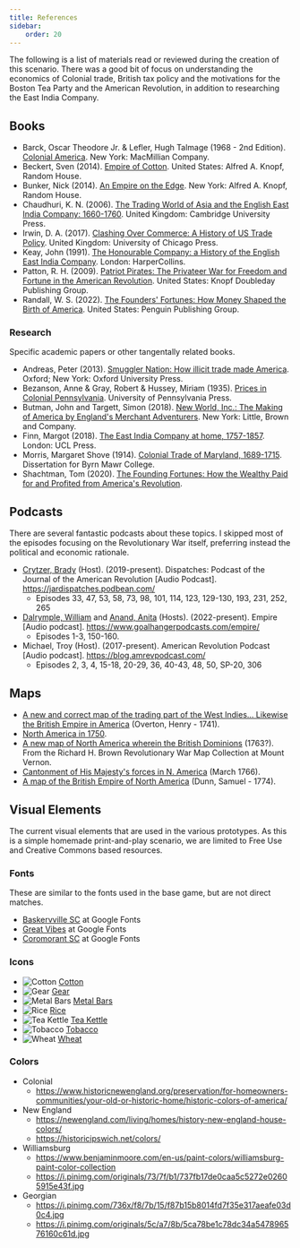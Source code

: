 ```yaml
---
title: References
sidebar:
    order: 20
---
```


The following is a list of materials read or reviewed during the creation of this scenario. There was a good bit of focus on understanding the economics of Colonial trade, British tax policy and the motivations for the Boston Tea Party and the American Revolution, in addition to researching the East India Company.

## Books

* Barck, Oscar Theodore Jr. & Lefler, Hugh Talmage (1968 - 2nd Edition). [Colonial America](https://archive.org/details/colonialamericabarcklefler). New York: MacMillian Company.
* Beckert, Sven (2014). [Empire of Cotton](https://archive.org/details/empireofcottongl0000beck). United States: Alfred A. Knopf, Random House. 
* Bunker, Nick (2014). [An Empire on the Edge](https://archive.org/details/empireonedgehowb0000nick). New York: Alfred A. Knopf, Random House. 
* Chaudhuri, K. N. (2006). [The Trading World of Asia and the English East India Company: 1660-1760](https://www.google.com/books/edition/The_Trading_World_of_Asia_and_the_Englis/9xt7Fgzq9e8C?hl=en). United Kingdom: Cambridge University Press.
* Irwin, D. A. (2017). [Clashing Over Commerce: A History of US Trade Policy](https://www.google.com/books/edition/Clashing_Over_Commerce/GEY_DwAAQBAJ?hl=en). United Kingdom: University of Chicago Press.
* Keay, John (1991). [The Honourable Company: a History of the English East India Company](https://archive.org/details/honourablecompan0000keay/). London: HarperCollins.
* Patton, R. H. (2009). [Patriot Pirates: The Privateer War for Freedom and Fortune in the American Revolution](https://www.google.com/books/edition/_/8bg_m-APQ5MC?hl=en). United States: Knopf Doubleday Publishing Group.
* Randall, W. S. (2022). [The Founders' Fortunes: How Money Shaped the Birth of America](https://www.google.com/books/edition/The_Founders_Fortunes/TKxPEAAAQBAJ?hl=en). United States: Penguin Publishing Group.

### Research

Specific academic papers or other tangentally related books.

* Andreas, Peter (2013). [Smuggler Nation: How illicit trade made America](https://archive.org/details/smugglernationho0000andr). Oxford; New York: Oxford University Press.
* Bezanson, Anne & Gray, Robert & Hussey, Miriam (1935). [Prices in Colonial Pennsylvania](https://www.google.com/books/edition/Prices_in_Colonial_Pennsylvania/j1ArEAAAQBAJ). University of Pennsylvania Press.
* Butman, John and Targett, Simon (2018). [New World, Inc.: The Making of America by England's Merchant Adventurers](https://www.amazon.com/New-World-Inc-Englands-Adventurers/dp/0316307882). New York: Little, Brown and Company.
* Finn, Margot (2018). [The East India Company at home, 1757-1857](https://archive.org/details/dli.doa.006/). London: UCL Press.
* Morris, Margaret Shove (1914). [Colonial Trade of Maryland, 1689-1715](http://catalog.hathitrust.org/Record/001122951). Dissertation for Byrn Mawr College.
* Shachtman, Tom (2020). [The Founding Fortunes: How the Wealthy Paid for and Profited from America's Revolution](https://www.amazon.com/gp/product/1250164761/ref=as_li_ss_tl).


## Podcasts

There are several fantastic podcasts about these topics. I skipped most of the episodes focusing on the Revolutionary War itself, preferring instead the political and economic rationale. 

* [Crytzer, Brady](https://allthingsliberty.com/author/brady-j-crytzer/) (Host). (2019-present). Dispatches: Podcast of the Journal of the American Revolution \[Audio Podcast\]. https://jardispatches.podbean.com/
    * Episodes 33, 47, 53, 58, 73, 98, 101, 114, 123, 129-130, 193, 231, 252, 265
* [Dalrymple, William](https://williamdalrymple.com/) and [Anand, Anita](https://anitaanand.net/) (Hosts). (2022-present). Empire \[Audio podcast\]. https://www.goalhangerpodcasts.com/empire/
    * Episodes 1-3, 150-160.
* Michael, Troy (Host). (2017-present). American Revolution Podcast \[Audio podcast\]. https://blog.amrevpodcast.com/
    * Episodes 2, 3, 4, 15-18, 20-29, 36, 40-43, 48, 50, SP-20, 306

## Maps

* [A new and correct map of the trading part of the West Indies... Likewise the British Empire in America](https://storage.googleapis.com/raremaps/img/xlarge/15234.jpg) (Overton, Henry - 1741).
* [North America in 1750](https://www.edmaps.com/html/north_america_1750.html). 
* [A new map of North America wherein the British Dominions](https://collections.leventhalmap.org/search/commonwealth:z603vt37q) (1763?). From the Richard H. Brown Revolutionary War Map Collection at Mount Vernon.
* [Cantonment of His Majesty's forces in N. America](https://www.loc.gov/resource/g3301r.ar011800/?r=-0.021,0.104,1.222,0.669,0) (March 1766).
* [A map of the British Empire of North America](https://www.loc.gov/resource/g3300.ar012800/?r=-0.325,0.694,1.528,0.792,0) (Dunn, Samuel - 1774).


## Visual Elements

The current visual elements that are used in the various prototypes. As this is a simple homemade print-and-play scenario, we are limited to Free Use and Creative Commons based resources.

### Fonts

These are similar to the fonts used in the base game, but are not direct matches.

* [Baskervville SC](https://fonts.google.com/specimen/Baskervville+SC) at Google Fonts
* [Great Vibes](https://fonts.google.com/specimen/Great+Vibes) at Google Fonts
* [Coromorant SC](https://fonts.google.com/specimen/Cormorant+SC) at Google Fonts

<div id="ref-icons">

### Icons

* ![Cotton](/jc2e-tea/images/noun-cotton-4869520.svg) [Cotton](https://thenounproject.com/icon/cotton-4869520/)
* ![Gear](/jc2e-tea/images/noun-gear-7208594.svg) [Gear](https://thenounproject.com/icon/gear-7208594/)
* ![Metal Bars](/jc2e-tea/images/noun-gold-4208452.svg "Iron") [Metal Bars](https://thenounproject.com/icon/gold-4208452/)
* ![Rice](/jc2e-tea/images/noun-rice-6711987.svg) [Rice](https://thenounproject.com/icon/rice-6711987/)
* ![Tea Kettle](/jc2e-tea/images/noun-kettle-6123415.svg) [Tea Kettle](https://thenounproject.com/icon/kettle-6123415/)
* ![Tobacco](/jc2e-tea/images/noun-tobacco-leaf-555622.svg) [Tobacco](https://thenounproject.com/icon/tobacco-leaf-555622/)
* ![Wheat](/jc2e-tea/images/noun-wheat-7330935.svg) [Wheat](https://thenounproject.com/icon/wheat-7330935/)

</div>

### Colors

* Colonial
    * https://www.historicnewengland.org/preservation/for-homeowners-communities/your-old-or-historic-home/historic-colors-of-america/
* New England
    * https://newengland.com/living/homes/history-new-england-house-colors/
    * https://historicipswich.net/colors/
* Williamsburg
    * https://www.benjaminmoore.com/en-us/paint-colors/williamsburg-paint-color-collection
    * https://i.pinimg.com/originals/73/7f/b1/737fb17de0caa5c5272e02605915e43f.jpg
* Georgian
    * https://i.pinimg.com/736x/f8/7b/15/f87b15b8014fd7f35e317aeafe03d0c4.jpg
    * https://i.pinimg.com/originals/5c/a7/8b/5ca78be1c78dc34a547896576160c61d.jpg
